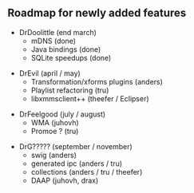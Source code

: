 == Roadmap for newly added features ==

* DrDoolittle (end march)
** mDNS (done)
** Java bindings (done)
** SQLite speedups (done)

* DrEvil (april / may)
** Transformation/xforms plugins (anders)
** Playlist refactoring (tru)
** libxmmsclient++ (theefer / Eclipser)

* DrFeelgood (july / august)
** WMA (juhovh)
** Promoe ? (tru)

* DrG????? (september / november)
** swig (anders)
** generated ipc (anders / tru)
** collections (anders / tru / theefer)
** DAAP (juhovh, drax)